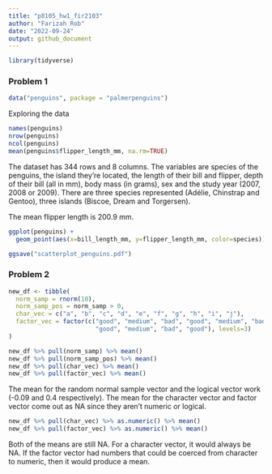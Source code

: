 ```yaml
---
title: "p8105_hw1_fir2103"
author: "Farizah Rob"
date: "2022-09-24"
output: github_document
---
```


```r
library(tidyverse)
```

### Problem 1

```r
data("penguins", package = "palmerpenguins")
```

Exploring the data

```r
names(penguins)
nrow(penguins)
ncol(penguins)
mean(penguins$flipper_length_mm, na.rm=TRUE)
```

The dataset has 344 rows and 8 columns. The variables are species of the penguins, the island they're located, the length of their bill and flipper, depth of their bill (all in mm), body mass (in grams), sex and the study year (2007, 2008 or 2009). There are three species represented (Adélie, Chinstrap and Gentoo), three islands (Biscoe, Dream and Torgersen). 

The mean flipper length is 200.9 mm. 

```r
ggplot(penguins) + 
  geom_point(aes(x=bill_length_mm, y=flipper_length_mm, color=species))

ggsave("scatterplot_penguins.pdf")
```

### Problem 2

```r
new_df <- tibble(
  norm_samp = rnorm(10), 
  norm_samp_pos = norm_samp > 0,
  char_vec = c("a", "b", "c", "d", "e", "f", "g", "h", "i", "j"),
  factor_vec = factor(c("good", "medium", "bad", "good", "medium", "bad", 
                        "good", "medium", "bad", "good"), levels=3)
)

new_df %>% pull(norm_samp) %>% mean()
new_df %>% pull(norm_samp_pos) %>% mean()
new_df %>% pull(char_vec) %>% mean()
new_df %>% pull(factor_vec) %>% mean()
```

The mean for the random normal sample vector and the logical vector work (-0.09 and 0.4 respectively). The mean for the character vector and factor vector come out as NA since they aren't numeric or logical.

```r
new_df %>% pull(char_vec) %>% as.numeric() %>% mean()
new_df %>% pull(factor_vec) %>% as.numeric() %>% mean()
```

Both of the means are still NA. For a character vector, it would always be NA. If the factor vector had numbers that could be coerced from character to numeric, then it would produce a mean. 